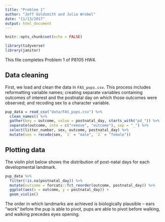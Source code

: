 ```yaml
---
title: "Problem 1"
author: "Jeff Goldsmith and Julia Wrobel"
date: "11/13/2017"
output: html_document
---
```


```r
knitr::opts_chunk$set(echo = FALSE)

library(tidyverse)
library(janitor)
```

This file completes Problem 1 of P8105 HW4.

## Data cleaning 

First, we load and clean the data in `FAS_pups.csv`. This process includes reformatting variable names; creating separate variables containing outcomes of interest and the postnatal day on which those outcomes were observed; and recoding sex to a character variable.

```r
pup_data = read_csv("data/FAS_pups.csv") %>%
  clean_names() %>%
  gather(key = outcome, value = postnatal_day, starts_with("pd_")) %>%
  separate(outcome, into = c("remove", "outcome"), sep = "_") %>%
  select(litter_number, sex, outcome, postnatal_day) %>%
  mutate(sex = recode(sex, `1` = "male", `2` = "female"))
```


## Plotting data

The violin plot below shows the distribution of post-natal days for each developmental landmark.

```r
pup_data %>%
  filter(!is.na(postnatal_day)) %>%
  mutate(outcome = forcats::fct_reorder(outcome, postnatal_day)) %>%
  ggplot(aes(x = outcome, y = postnatal_day)) + 
  geom_violin()
```

The order in which landmarks are achieved is biologically plausible -- ears "work" before the pup is able to pivot, pups are able to pivot before walking, and walking precedes eyes opening.
